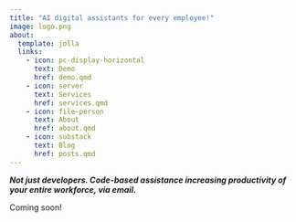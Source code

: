 ```yaml
---
title: "AI digital assistants for every employee!"
image: logo.png
about:
  template: jolla
  links:
    - icon: pc-display-horizontal
      text: Demo
      href: demo.qmd
    - icon: server
      text: Services
      href: services.qmd
    - icon: file-person
      text: About
      href: about.qmd
    - icon: substack
      text: Blog
      href: posts.qmd
---
```


***Not just developers. Code-based assistance increasing productivity of your entire workforce, via email.***

Coming soon!
